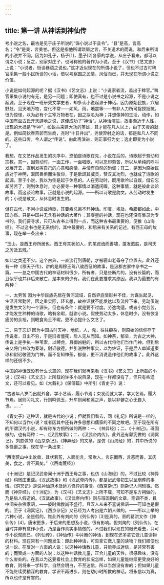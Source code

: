 ```yaml
---
---
---
```

title: 第一讲 从神话到神仙传
---




考小说之名，最古是见于庄子所说的“饰小说以干县令”。“县”是高，言高名；“令”是美，言美誉。但这是指他所谓琐屑之言，不关道术的而说，和后来所谓的小说并不同。因为如孔子，杨子[1]，墨子[2]各家的学说，从庄子看来，都可以谓之小说；反之，别家对庄子，也可称他的著作为小说。至于《汉书》《艺文志》上说：“小说者，街谈巷语之说也。”这才近似现在的所谓小说了，但也不过古时稗官采集一般小民所谈的小话，借以考察国之民情，风俗而已，并无现在所谓小说之价值。

小说是如何起源的呢？据《汉书》《艺文志》上说：“小说家者流，盖出于稗官。”稗官采集小说的有无，是另一问题；即使真有，也不过是小说书之起源，不是小说之起源。至于现在一班研究文学史者，却多认小说起源于神话。因为原始民族，穴居野处，见天地万物，变化不常——如风，雨，地震等——有非人力所可捉摸抵抗，很为惊怪，以为必有个主宰万物者在，因之拟名为神；并想像神的生活，动作，如中国有盘古氏开天辟地之说，这便成功了“神话”。从神话演进，故事渐近于人性，出现的大抵是“半神”，如说古来建大功的英雄，其才能在凡人以上，由于天授的就是。例如简狄吞燕卵而生商，尧时“十日并出”，尧使羿射之的话，都是和凡人不同的。这些口传，今人谓之“传说”。由此再演进，则正事归为史；逸史即变为小说了。

我想，在文艺作品发生的次序中，恐怕是诗歌在先，小说在后的。诗歌起于劳动和宗教。其一，因劳动时，一面工作，一面唱歌，可以忘却劳苦，所以从单纯的呼叫发展开去，直到发挥自己的心意和感情，并偕有自然的韵调；其二，是因为原始民族对于神明，渐因畏惧而生敬仰，于是歌颂其威灵，赞叹其功烈，也就成了诗歌的起源。至于小说，我以为倒是起于休息的。人在劳动时，既用歌吟以自娱，借它忘却劳苦了，则到休息时，亦必要寻一种事情以消遣闲暇。这种事情，就是彼此谈论故事，而这谈论故事，正就是小说的起源。——所以诗歌是韵文，从劳动时发生的；小说是散文，从休息时发生的。

但在古代，不问小说或诗歌，其要素总离不开神话。印度，埃及，希腊都如此，中国亦然。只是中国并无含有神话的大著作；其零星的神话，现在也还没有集录为专书的。我们要寻求，只可从古书上得到一点，而这种古书最重要的，便推《山海经》。不过这书也是无系统的，其中最要的，和后来有关系的记述，有西王母的故事，现在举一条出来：

“玉山，是西王母所居也。西王母其状如人，豹尾虎齿而善啸，蓬发戴胜，是司天之厉及五残。”

如此之类还不少。这个古典，一直流行到唐朝，才被骊山老母夺了位置去。此外还有一种《穆天子传》，讲的是周穆王驾八骏西征的故事，是汲郡古冢中杂书之一篇。——总之中国古代的神话材料很少，所有者，只是些断片的，没有长篇的，而且似乎也并非后来散亡，是本来的少有。我们在此要推求其原因，我以为最要的有两种：

一、太劳苦 因为中华民族先居在黄河流域，自然界底情形并不佳，为谋生起见，生活非常勤苦，因之重实际，轻玄想，故神话就不能发达以及流传下来。劳动虽说是发生文艺的一个源头，但也有条件：就是要不过度。劳逸均适，或者小觉劳苦，才能发生种种的诗歌，略有余暇，就讲小说。假使劳动太多，休息时少，没有恢复疲劳的余裕，则眠食尚且不暇，更不必提什么文艺了。

二、易于忘却 因为中国古时天神，地祇，人，鬼，往往殽杂，则原始的信仰存于传说者，日出不穷，于是旧者僵死，后人无从而知。如神荼，郁垒，为古之大神，传说上是手执一种苇索，以缚虎，且御凶魅的，所以古代将他们当作门神。但到后来又将门神改为秦琼，尉迟敬德，并引说种种事实，以为佐证，于是后人单知道秦琼和尉迟敬德为门神，而不复知神荼，郁垒，更不消说造作他们的故事了。此外这样的还很不少。

中国的神话既没有什么长篇的，现在我们就再来看《汉书》《艺文志》上所载的小说：《汉书》《艺文志》上所载的许多小说目录，现在一样都没有了，但只有些遗文，还可以看见。如《大戴礼》《保傅篇》中所引《青史子》说：

“古者年八岁而出就外舍，学小艺焉，履小节焉；束发而就大学，学大艺焉，履大节焉。居则习礼文，行则鸣佩玉，升车则闻和鸾之声，是以非僻之心无自入也。……”

《青史子》这种话，就是古代的小说；但就我们看去，同《礼记》所说是一样的，不知何以当作小说？或者因其中还有许多思想和儒家的不同之故吧。至于现在所有的所谓汉代小说，却有称东方朔所做的两种：一、《神异经》；二、《十洲记》。班固做的，也有两种：一、《汉武故事》；二、《汉武帝内传》。此外还有郭宪做的《洞冥记》，刘歆做的《西京杂记》。《神异经》的文章，是仿《山海经》的，其中所说的多怪诞之事。现在举一条出来：

“西南荒山中出讹兽，其状若菟，人面能言，常欺人，言东而西，言恶而善。其肉美，食之，言不真矣。”（《西南荒经》）

《十洲记》是记汉武帝闻十洲于西王母之事，也仿《山海经》的，不过比较《神异经》稍微庄重些。《汉武故事》和《汉武帝内传》，都是记武帝初生以至崩葬的事情。《洞冥记》是说神仙道术及远方怪异的事情。《西京杂记》则杂记人间琐事。然而《神异经》，《十洲记》，为《汉书》《艺文志》上所不载，可知不是东方朔做的，乃是后人假造的。《汉武故事》，《汉武帝内传》则与班固别的文章，笔调不类，且中间夹杂佛家语，——彼时佛教尚不盛行，且汉人从来不喜说佛语——可知也是假的。至于《洞冥记》，《西京杂记》又已经为人考出是六朝人做的。——所以上举的六种小说，全是假的。惟此外有刘向的《列仙传》[3]是真的。晋的葛洪又作《神仙传》[4]，唐宋更多，于后来的思想及小说，很有影响。但刘向的《列仙传》，在当时并非有意作小说，乃是当作真实事情做的，不过我们以现在的眼光看去，只可作小说观而已。《列仙传》，《神仙传》中片断的神话，到现在还多拿它做儿童读物的材料。现在常有一问题发生：即此种神话，可否拿它做儿童的读物？我们顺便也说一说。在反对一方面的人说：以这种神话教儿童，只能养成迷信，是非常有害的；而赞成一方面的人说：以这种神话教儿童，正合儿童的天性，很感趣味，没有什么害处的。在我以为这要看社会上教育的状况怎样，如果儿童能继续更受良好的教育，则将来一学科学，自然会明白，不至迷信，所以当然没有害的；但如果儿童不能继续受稍深的教育，学识不再进步，则在幼小时所教的神话，将永信以为真，所以也许是有害的。